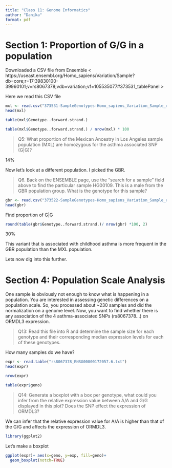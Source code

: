 ```yaml
---
title: "Class 11: Genome Informatics"
author: "Danika"
format: pdf
---
```


# Section 1: Proportion of G/G in a population

Downloaded a CSV file from Ensemble < https://useast.ensembl.org/Homo_sapiens/Variation/Sample?db=core;r=17:39830100-39960101;v=rs8067378;vdb=variation;vf=105535077#373531_tablePanel >

Here we read this CSV file

```r
mxl <- read.csv("373531-SampleGenotypes-Homo_sapiens_Variation_Sample_rs8067378.csv")
head(mxl)
```

```r
table(mxl$Genotype..forward.strand.)
```
```r
table(mxl$Genotype..forward.strand.) / nrow(mxl) * 100
```

> Q5: What proportion of the Mexican Ancestry in Los Angeles sample population (MXL) are
homozygous for the asthma associated SNP (G|G)?

14%

Now let's look at a different population. I picked the GBR.

> Q6. Back on the ENSEMBLE page, use the “search for a sample” field above to find the
particular sample HG00109. This is a male from the GBR population group. What is the
genotype for this sample?

```r
gbr <- read.csv("373522-SampleGenotypes-Homo_sapiens_Variation_Sample_rs8067378.csv")
head(gbr)
```

Find proportion of G|G

```r
round(table(gbr$Genotype..forward.strand.)/ nrow(gbr) *100, 2)
```
30%

This variant that is associated with childhood asthma is more frequent in the GBR population than the MXL population.

Lets now dig into this further.

# Section 4: Population Scale Analysis

One sample is obviously not enough to know what is happening in a population. You are
interested in assessing genetic differences on a population scale. So, you processed about
~230 samples and did the normalization on a genome level. Now, you want to find whether
there is any association of the 4 asthma-associated SNPs (rs8067378...) on ORMDL3
expression.


> Q13: Read this file into R and determine the sample size for each genotype and their
corresponding median expression levels for each of these genotypes.

How many samples do we have?

```r
expr <- read.table("rs8067378_ENSG00000172057.6.txt")
head(expr)
```

```r
nrow(expr)
```

```r
table(expr$geno)
```

> Q14: Generate a boxplot with a box per genotype, what could you infer from the relative
expression value between A/A and G/G displayed in this plot? Does the SNP effect the
expression of ORMDL3?

We can infer that the relative expression value for A/A is higher than that of the G/G and affects the expression of ORMDL3.

```r
library(ggplot2)
```

Let's make a boxplot

```r
ggplot(expr)+ aes(x=geno, y=exp, fill=geno)+
  geom_boxplot(notch=TRUE)
```















